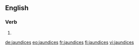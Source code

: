==English==

===Verb===
{{head|en}}

# {{en-third-person singular of|jaundice}}

[[de:jaundices]]
[[eo:jaundices]]
[[fr:jaundices]]
[[fi:jaundices]]
[[vi:jaundices]]